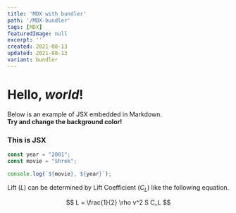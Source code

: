 ```yaml
---
title: 'MDX with bundler'
path: '/MDX-bundler'
tags: [MDX]
featuredImage: null
excerpt: ''
created: 2021-08-13
updated: 2021-08-13
variant: bundler
---
```


# Hello, *world*!

Below is an example of JSX embedded in Markdown. <br /> **Try and change
the background color!**

<div style={{ padding: '20px', backgroundColor: 'tomato' }}>
  <h3>This is JSX</h3>
</div>

```js
const year = "2001";
const movie = "Shrek";

console.log(`${movie}, ${year}`);
```

Lift ($L$) can be determined by Lift Coefficient ($C_L$) like the following
equation.

$$
L = \frac{1}{2} \rho v^2 S C_L
$$
